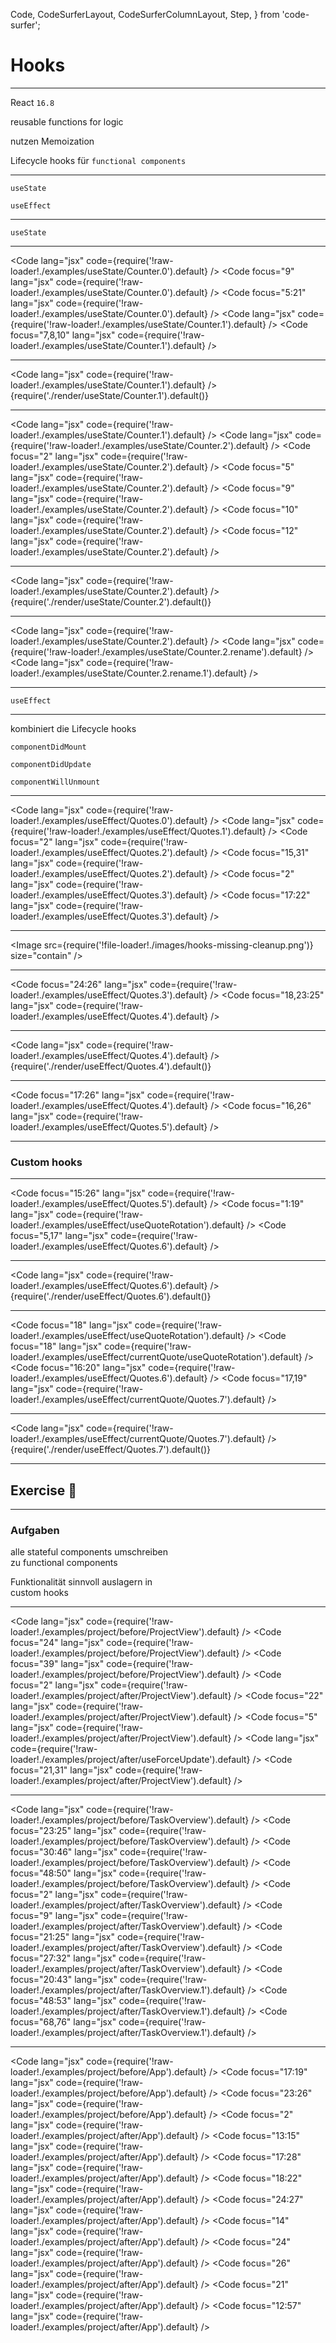 
  Code,
  CodeSurferLayout,
  CodeSurferColumnLayout,
  Step,
} from 'code-surfer';


# Hooks

---

<Appear>

React `16.8`

reusable functions for logic

nutzen Memoization

Lifecycle hooks für `functional components`

</Appear>

---

<Appear>

`useState`

`useEffect`

</Appear>

---

`useState`

---

<CodeSurferLayout>

<Code lang="jsx" code={require('!raw-loader!./examples/useState/Counter.0').default} />
<Code focus="9" lang="jsx" code={require('!raw-loader!./examples/useState/Counter.0').default} />
<Code focus="5:21" lang="jsx" code={require('!raw-loader!./examples/useState/Counter.0').default} />
<Code lang="jsx" code={require('!raw-loader!./examples/useState/Counter.1').default} />
<Code focus="7,8,10" lang="jsx" code={require('!raw-loader!./examples/useState/Counter.1').default} />

</CodeSurferLayout>

---

<CodeSurferColumnLayout>

<Step>

<Code lang="jsx" code={require('!raw-loader!./examples/useState/Counter.1').default} />
{require('./render/useState/Counter.1').default()}

</Step>

</CodeSurferColumnLayout>

---

<CodeSurferLayout>

<Code lang="jsx" code={require('!raw-loader!./examples/useState/Counter.1').default} />
<Code lang="jsx" code={require('!raw-loader!./examples/useState/Counter.2').default} />
<Code focus="2" lang="jsx" code={require('!raw-loader!./examples/useState/Counter.2').default} />
<Code focus="5" lang="jsx" code={require('!raw-loader!./examples/useState/Counter.2').default} />
<Code focus="9" lang="jsx" code={require('!raw-loader!./examples/useState/Counter.2').default} />
<Code focus="10" lang="jsx" code={require('!raw-loader!./examples/useState/Counter.2').default} />
<Code focus="12" lang="jsx" code={require('!raw-loader!./examples/useState/Counter.2').default} />

</CodeSurferLayout>

---

<CodeSurferColumnLayout>

<Step>

<Code lang="jsx" code={require('!raw-loader!./examples/useState/Counter.2').default} />
{require('./render/useState/Counter.2').default()}

</Step>

</CodeSurferColumnLayout>

---

<CodeSurferLayout>

<Code lang="jsx" code={require('!raw-loader!./examples/useState/Counter.2').default} />
<Code lang="jsx" code={require('!raw-loader!./examples/useState/Counter.2.rename').default} />
<Code lang="jsx" code={require('!raw-loader!./examples/useState/Counter.2.rename.1').default} />

</CodeSurferLayout>

---

`useEffect`

---

kombiniert die Lifecycle hooks

<Appear>

`componentDidMount`

`componentDidUpdate`

`componentWillUnmount`

</Appear>

---

<CodeSurferLayout>

<Code lang="jsx" code={require('!raw-loader!./examples/useEffect/Quotes.0').default} />
<Code lang="jsx" code={require('!raw-loader!./examples/useEffect/Quotes.1').default} />
<Code focus="2" lang="jsx" code={require('!raw-loader!./examples/useEffect/Quotes.2').default} />
<Code focus="15,31" lang="jsx" code={require('!raw-loader!./examples/useEffect/Quotes.2').default} />
<Code focus="2" lang="jsx" code={require('!raw-loader!./examples/useEffect/Quotes.3').default} />
<Code focus="17:22" lang="jsx" code={require('!raw-loader!./examples/useEffect/Quotes.3').default} />

</CodeSurferLayout>

---

<Image src={require('!file-loader!./images/hooks-missing-cleanup.png')} size="contain" />

---

<CodeSurferLayout>

<Code focus="24:26" lang="jsx" code={require('!raw-loader!./examples/useEffect/Quotes.3').default} />
<Code focus="18,23:25" lang="jsx" code={require('!raw-loader!./examples/useEffect/Quotes.4').default} />

</CodeSurferLayout>

---

<CodeSurferColumnLayout>

<Step>

<Code lang="jsx" code={require('!raw-loader!./examples/useEffect/Quotes.4').default} />
{require('./render/useEffect/Quotes.4').default()}

</Step>

</CodeSurferColumnLayout>

---

<CodeSurferLayout>

<Code focus="17:26" lang="jsx" code={require('!raw-loader!./examples/useEffect/Quotes.4').default} />
<Code focus="16,26" lang="jsx" code={require('!raw-loader!./examples/useEffect/Quotes.5').default} />

</CodeSurferLayout>

---

### Custom hooks

---

<CodeSurferLayout>

<Code focus="15:26" lang="jsx" code={require('!raw-loader!./examples/useEffect/Quotes.5').default} />
<Code focus="1:19" lang="jsx" code={require('!raw-loader!./examples/useEffect/useQuoteRotation').default} />
<Code focus="5,17" lang="jsx" code={require('!raw-loader!./examples/useEffect/Quotes.6').default} />

</CodeSurferLayout>

---

<CodeSurferColumnLayout>

<Step>

<Code lang="jsx" code={require('!raw-loader!./examples/useEffect/Quotes.6').default} />
{require('./render/useEffect/Quotes.6').default()}

</Step>

</CodeSurferColumnLayout>

---

<CodeSurferLayout>

<Code focus="18" lang="jsx" code={require('!raw-loader!./examples/useEffect/useQuoteRotation').default} />
<Code focus="18" lang="jsx" code={require('!raw-loader!./examples/useEffect/currentQuote/useQuoteRotation').default} />
<Code focus="16:20" lang="jsx" code={require('!raw-loader!./examples/useEffect/Quotes.6').default} />
<Code focus="17,19" lang="jsx" code={require('!raw-loader!./examples/useEffect/currentQuote/Quotes.7').default} />

</CodeSurferLayout>

---

<CodeSurferColumnLayout>

<Step>

<Code lang="jsx" code={require('!raw-loader!./examples/useEffect/currentQuote/Quotes.7').default} />
{require('./render/useEffect/Quotes.7').default()}

</Step>

</CodeSurferColumnLayout>

---

## Exercise 💪

---

### Aufgaben


<Appear>

alle stateful components umschreiben<br/>
zu functional components

Funktionalität sinnvoll auslagern in<br/>
custom hooks

</Appear>

---

<CodeSurferLayout>

<Code lang="jsx" code={require('!raw-loader!./examples/project/before/ProjectView').default} />
<Code focus="24" lang="jsx" code={require('!raw-loader!./examples/project/before/ProjectView').default} />
<Code focus="39" lang="jsx" code={require('!raw-loader!./examples/project/before/ProjectView').default} />
<Code focus="2" lang="jsx" code={require('!raw-loader!./examples/project/after/ProjectView').default} />
<Code focus="22" lang="jsx" code={require('!raw-loader!./examples/project/after/ProjectView').default} />
<Code focus="5" lang="jsx" code={require('!raw-loader!./examples/project/after/ProjectView').default} />
<Code lang="jsx" code={require('!raw-loader!./examples/project/after/useForceUpdate').default} />
<Code focus="21,31" lang="jsx" code={require('!raw-loader!./examples/project/after/ProjectView').default} />

</CodeSurferLayout>

---

<CodeSurferLayout>

<Code lang="jsx" code={require('!raw-loader!./examples/project/before/TaskOverview').default} />
<Code focus="23:25" lang="jsx" code={require('!raw-loader!./examples/project/before/TaskOverview').default} />
<Code focus="30:46" lang="jsx" code={require('!raw-loader!./examples/project/before/TaskOverview').default} />
<Code focus="48:50" lang="jsx" code={require('!raw-loader!./examples/project/before/TaskOverview').default} />
<Code focus="2" lang="jsx" code={require('!raw-loader!./examples/project/after/TaskOverview').default} />
<Code focus="9" lang="jsx" code={require('!raw-loader!./examples/project/after/TaskOverview').default} />
<Code focus="21:25" lang="jsx" code={require('!raw-loader!./examples/project/after/TaskOverview').default} />
<Code focus="27:32" lang="jsx" code={require('!raw-loader!./examples/project/after/TaskOverview').default} />
<Code focus="20:43" lang="jsx" code={require('!raw-loader!./examples/project/after/TaskOverview.1').default} />
<Code focus="48:53" lang="jsx" code={require('!raw-loader!./examples/project/after/TaskOverview.1').default} />
<Code focus="68,76" lang="jsx" code={require('!raw-loader!./examples/project/after/TaskOverview.1').default} />

</CodeSurferLayout>

---

<CodeSurferLayout>

<Code lang="jsx" code={require('!raw-loader!./examples/project/before/App').default} />
<Code focus="17:19" lang="jsx" code={require('!raw-loader!./examples/project/before/App').default} />
<Code focus="23:26" lang="jsx" code={require('!raw-loader!./examples/project/before/App').default} />
<Code focus="2" lang="jsx" code={require('!raw-loader!./examples/project/after/App').default} />
<Code focus="13:15" lang="jsx" code={require('!raw-loader!./examples/project/after/App').default} />
<Code focus="17:28" lang="jsx" code={require('!raw-loader!./examples/project/after/App').default} />
<Code focus="18:22" lang="jsx" code={require('!raw-loader!./examples/project/after/App').default} />
<Code focus="24:27" lang="jsx" code={require('!raw-loader!./examples/project/after/App').default} />
<Code focus="14" lang="jsx" code={require('!raw-loader!./examples/project/after/App').default} />
<Code focus="24" lang="jsx" code={require('!raw-loader!./examples/project/after/App').default} />
<Code focus="26" lang="jsx" code={require('!raw-loader!./examples/project/after/App').default} />
<Code focus="21" lang="jsx" code={require('!raw-loader!./examples/project/after/App').default} />
<Code focus="12:57" lang="jsx" code={require('!raw-loader!./examples/project/after/App').default} />

</CodeSurferLayout>
